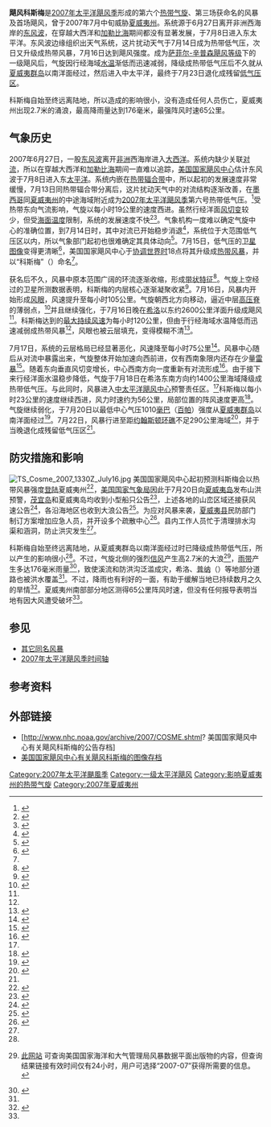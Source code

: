 {{noteTA
|G1=USState
}}
{{Infobox Hurricane
| Name=飓风科斯梅<br />{{lang|en|Hurricane Cosme}}
| Type=飓风
| Year=2007
| Basin=EPac
| Image location=Cosme_16_july_2007_1945Z.jpg
| Image name=接近最高强度的飓风科斯梅
| Formed=2007年7月14日
| Dissipated=2007年7月22日
| 1-min winds=65
| Pressure=987
| Damages=很小
| Fatalities=无报导
| Areas=[[夏威夷州|夏威夷州]]
| Hurricane season=[[2007年太平洋飓风季|2007年太平洋飓风季]]
}}
'''飓风科斯梅'''是[[2007年太平洋飓风季|2007年太平洋飓风季]]形成的第六个[[热带气旋|热带气旋]]、第三场获命名的风暴及首场飓风，曾于2007年7月中旬威胁[[夏威夷州|夏威夷州]]。系统源于6月27日离开非洲西海岸的[[东风波|东风波]]，在穿越大西洋和[[加勒比海|加勒比海]]期间都没有显著发展，于7月8日进入东太平洋。东风波边缘组织出天气系统，这片扰动天气于7月14日成为热带低气压，次日又升级成热带风暴，7月16日达到飓风强度。成为[[萨菲尔-辛普森飓风等级|萨菲尔-辛普森飓风等级]]下的一级飓风后，气旋因行经海域[[海面温度|水温]]渐低而迅速减弱，降级成热带低气压后不久就从[[夏威夷群岛|夏威夷群岛]]以南洋面经过，然后进入中太平洋，最终于7月23日退化成残留[[低气压|低气压区]]。

科斯梅自始至终远离陆地，所以造成的影响很小，没有造成任何人员伤亡，夏威夷州出现2.7米的涌浪，最高降雨量达到176毫米，最强阵风时速65公里。

== 气象历史 ==
{{storm path|Cosme 2007 track.png}}
2007年6月27日，一股[[东风波|东风波]]离开[[非洲|非洲]]西海岸进入[[大西洋|大西洋]]。系统内缺少关联[[对流|对流]]，所以在穿越大西洋和[[加勒比海|加勒比海]]期间一直难以追踪，[[国家飓风中心|美国国家飓风中心]]估计东风波于7月8日进入东[[太平洋|太平洋]]。系统内嵌在[[热带辐合带|热带辐合带]]中，所以起初的发展速度非常缓慢，7月13日同热带辐合带分离后，这片扰动天气中的对流结构逐渐改善，在[[墨西哥|墨西哥]]同[[夏威夷州|夏威夷州]]的中途海域附近成为[[2007年太平洋飓风季|2007年太平洋飓风季]]第六{{lang|en|E}}号热带低气压。<ref name="tcr">{{Cite report | author = Michelle Mainelli | title = Tropical Cyclone Report: Hurricane Cosme (EP062007) 14 – 22 July 2007 | year = 2007 | publisher = [[美国国家海洋和大气管理局|National Oceanic and Atmospheric Administration]] | work = [[国家飓风中心|National Hurricane Center]] | location = [[迈阿密|Miami]], [[佛罗里达州|FL]] | archiveurl = https://web.archive.org/web/20151002014309/http://www.nhc.noaa.gov/data/tcr/EP062007_Cosme.pdf | accessdate = 2016-05-20 | archivedate = 2015-10-02 | deadurl = no | url = http://www.nhc.noaa.gov/data/tcr/EP062007_Cosme.pdf | format = [[便携式文档格式|PDF]] | date =  }}</ref>受热带东向气流影响，气旋以每小时19公里的速度西进。虽然行经洋面[[风切变|风切变]]较少，但受[[海面温度|海面温度]]限制，系统的发展速度不快<ref>{{Cite report | author = Lixion Avila | title = Tropical Depression Six-E Discussion Number 1 | year = 2007 | publisher = National Oceanic and Atmospheric Administration | work = National Hurricane Center | location = Miami, FL | accessdate = 2016-05-20 | archivedate = 2016-03-03 | deadurl = no | archiveurl = https://web.archive.org/web/20160303192618/http://www.nhc.noaa.gov/archive/2007/ep06/ep062007.discus.001.shtml | url = http://www.nhc.noaa.gov/archive/2007/ep06/ep062007.discus.001.shtml? | date =  }}</ref><ref>{{cite report | author = Lixion Avila | title = Tropical Depression Six-E Discussion Number 2 | year = 2007 | publisher = National Oceanic and Atmospheric Administration | work = National Hurricane Center | location = Miami, FL | accessdate = 2016-05-20 | deadurl = no | archiveurl = https://web.archive.org/web/20160307160755/http://www.nhc.noaa.gov/archive/2007/ep06/ep062007.discus.002.shtml | url = http://www.nhc.noaa.gov/archive/2007/ep06/ep062007.discus.002.shtml? | archivedate = 2016-03-07 | date =  }}</ref>。气象机构一度难以确定气旋中心的准确位置，到7月14日时，其中对流已开始稳步消退<ref>{{cite report | author = James Franklin | title = Tropical Depression Six-E Discussion Number 3 | year = 2007 | publisher = National Oceanic and Atmospheric Administration | work = National Hurricane Center | location = Miami, FL | accessdate = 2016-05-20 | deadurl = no | archiveurl = https://web.archive.org/web/20160303173616/http://www.nhc.noaa.gov/archive/2007/ep06/ep062007.discus.003.shtml | url = http://www.nhc.noaa.gov/archive/2007/ep06/ep062007.discus.003.shtml? | archivedate = 2016-03-03 | date =  }}</ref>，系统位于大范围低气压区以内，所以气象部门起初也很难确定其具体动向<ref>{{cite report | author = Lixion Avila | title = Tropical Depression Six-E Discussion Number 4 | year = 2007 | publisher = National Oceanic and Atmospheric Administration | work = National Hurricane Center | url = http://www.nhc.noaa.gov/archive/2007/ep06/ep062007.discus.004.shtml? | archiveurl = https://web.archive.org/web/20160310060631/http://www.nhc.noaa.gov/archive/2007/ep06/ep062007.discus.004.shtml | deadurl = no | location = Miami, FL | accessdate = 2016-05-20 | archivedate = 2016-03-10 | date =  }}</ref>。7月15日，低气压的[[卫星影像|卫星图像]]变得更清晰<ref>{{Cite report | author = Michelle Mainelli | title = Tropical Depression Six-E Discussion Number 5 | year = 2007 | publisher = National Oceanic and Atmospheric Administration | work = National Hurricane Center | location = Miami, FL | accessdate = 2016-05-20 | archivedate = 2016-03-03 | deadurl = no | archiveurl = https://web.archive.org/web/20160303180358/http://www.nhc.noaa.gov/archive/2007/ep06/ep062007.discus.005.shtml | url = http://www.nhc.noaa.gov/archive/2007/ep06/ep062007.discus.005.shtml? | date =  }}</ref>，美国国家飓风中心于[[协调世界时|协调世界时]]18点将其升级成[[热带风暴|热带风暴]]，并以“科斯梅”（{{lang|en|Cosme}}）命名<ref name="tcr" />。

获名后不久，风暴中原本范围广阔的环流逐渐收缩，形成[[风眼|带状特征]]<ref>{{Cite report | author = Michelle Mainelli | title = Tropical Storm Cosme Discussion Number 6 | year = 2007 | deadurl = no | publisher = National Oceanic and Atmospheric Administration | work = National Hurricane Center | location = Miami, FL | accessdate = 2016-05-20 | archiveurl = https://web.archive.org/web/20160303181204/http://www.nhc.noaa.gov/archive/2007/ep06/ep062007.discus.006.shtml | url = http://www.nhc.noaa.gov/archive/2007/ep06/ep062007.discus.006.shtml? | archivedate = 2016-03-03 | date =  }}</ref>。气旋上空经过的{{lang|en|AMSR-E}}卫星所测数据表明，科斯梅的内层核心逐渐凝聚收紧<ref>{{cite report | author = Jack Beven | title = Tropical Storm Cosme Discussion Number 7 | year = 2007 | publisher = National Oceanic and Atmospheric Administration | work = National Hurricane Center | location = Miami, FL | accessdate = 2016-05-20 | deadurl = no | archiveurl = https://web.archive.org/web/20160312123832/http://www.nhc.noaa.gov/archive/2007/ep06/ep062007.discus.007.shtml | url = http://www.nhc.noaa.gov/archive/2007/ep06/ep062007.discus.007.shtml? | archivedate = 2016-03-12 | date =  }}</ref>。7月16日，风暴内开始形成[[风眼|风眼]]，风速提升至每小时105公里。气旋朝西北方向移动，逼近中层[[高压脊|高压脊]]的薄弱点，<ref>{{cite report | author = Daniel Brown | title = Tropical Storm Cosme Discussion Number 8 | year = 2007 | publisher = National Oceanic and Atmospheric Administration | work = National Hurricane Center | location = Miami, FL | accessdate = 2016-05-20 | url = http://www.nhc.noaa.gov/archive/2007/ep06/ep062007.discus.008.shtml? | archivedate = 2016-03-12 | archiveurl = https://web.archive.org/web/20160312202716/http://www.nhc.noaa.gov/archive/2007/ep06/ep062007.discus.008.shtml | deadurl = no | date =  }}</ref>并且继续强化，于7月16日晚在[[希洛_(夏威夷州)|希洛]]以东约2600公里洋面升级成飓风<ref name="tcr" />。科斯梅达到的[[最大持续风速|最大持续风速]]为每小时120公里，但由于行经海域水温降低而迅速减弱成热带风暴<ref name="tcr" />，风眼也被云层填充，变得模糊不清<ref>{{cite report | author = Jack Beven | title = Hurricane Cosme Discussion Number 11 | year = 2007 | publisher = National Oceanic and Atmospheric Administration | work = National Hurricane Center | location = Miami, FL | accessdate = 2016-05-20 | archivedate = 2016-03-12 | deadurl = no | archiveurl = https://web.archive.org/web/20160312145141/http://www.nhc.noaa.gov/archive/2007/ep06/ep062007.discus.011.shtml | url = http://www.nhc.noaa.gov/archive/2007/ep06/ep062007.discus.011.shtml? | date =  }}</ref>。

7月17日，系统的云层格局已经显著恶化，风速降至每小时75公里<ref>{{Cite report | author = Michelle Mainelli | title = Tropical Storm Cosme Discussion Number 13 | year = 2007 | publisher = National Oceanic and Atmospheric Administration | work = National Hurricane Center | location = Miami, FL | accessdate = 2016-05-20 | archivedate = 2016-03-04 | archiveurl = https://web.archive.org/web/20160304040411/http://www.nhc.noaa.gov/archive/2007/ep06/ep062007.discus.013.shtml | url = http://www.nhc.noaa.gov/archive/2007/ep06/ep062007.discus.013.shtml? | deadurl = no | date =  }}</ref>。风暴中心随后从对流中暴露出来，气旋整体开始加速向西前进，仅有西南象限内还存在少量[[雷暴|雷暴]]<ref>{{Cite report | author = Michelle Mainelli | title = Tropical Storm Cosme Discussion Number 14 | year = 2007 | publisher = National Oceanic and Atmospheric Administration | work = National Hurricane Center | location = Miami, FL | accessdate = 2016-05-20 | deadurl = no | archiveurl = https://web.archive.org/web/20160313061212/http://www.nhc.noaa.gov/archive/2007/ep06/ep062007.discus.014.shtml | url = http://www.nhc.noaa.gov/archive/2007/ep06/ep062007.discus.014.shtml? | archivedate = 2016-03-13 | date =  }}</ref>。随着东向垂直风切变增长，中心西南方向一度重新有对流形成<ref>{{Cite report | author = Jack Beven | title = Tropical Storm Cosme Discussion Number 15 | year = 2007 | publisher = National Oceanic and Atmospheric Administration | work = National Hurricane Center | location = Miami, FL | accessdate = 2016-05-20 | archivedate = 2016-03-13 | archiveurl = https://web.archive.org/web/20160313065809/http://www.nhc.noaa.gov/archive/2007/ep06/ep062007.discus.015.shtml | url = http://www.nhc.noaa.gov/archive/2007/ep06/ep062007.discus.015.shtml? | deadurl = no | date =  }}</ref>。由于接下来行经洋面水温稳步降低，气旋于7月18日在希洛东南方向约1400公里海域降级成热带低气压。与此同时，风暴进入[[中太平洋飓风中心|中太平洋飓风中心]]预警责任区。<ref name="tcr" />科斯梅以每小时23公里的速度继续西进，风力时速约为56公里，局部位置的阵风速度更高<ref>{{Cite report | author = Burke | title = Tropical Depression Cosme Advisory Number 19 | year = 2007 | publisher = Central Pacific Hurricane Center | accessdate = 2016-05-20 | archivedate = 2015-10-29 | deadurl = no | archiveurl = https://web.archive.org/web/20151029061629/http://www.prh.noaa.gov/cphc/tcpages/archive/2007/TCPCP1.EP062007.19.0707190313 | url = http://www.prh.noaa.gov/cphc/tcpages/archive/2007/TCPCP1.EP062007.19.0707190313 | date =  }}</ref>。气旋继续弱化，于7月20日以最低中心气压1010[[巴|毫巴]]（[[帕斯卡|百帕]]）强度从[[夏威夷群岛|夏威夷群岛]]以南洋面经过<ref>{{Cite report | author = Ballard | title = Tropical Depression Cosme Advisory Number 27 | year = 2007 | publisher = Central Pacific Hurricane Center | accessdate = 2016-05-20 | archivedate = 2016-03-03 | deadurl = no | archiveurl = https://web.archive.org/web/20160303225619/http://www.prh.noaa.gov/cphc/tcpages/archive/2007/TCPCP1.EP062007.27.0707210244 | url = http://www.prh.noaa.gov/cphc/tcpages/archive/2007/TCPCP1.EP062007.27.0707210244 | date =  }}</ref>。7月22日，风暴行进至距[[约翰斯顿环礁|约翰斯顿环礁]]不足290公里海域<ref>{{Cite report | author = Houston | title = Tropical Depression Cosme Discussion Number 33 | year = 2007 | publisher = Central Pacific Hurricane Center | accessdate = 2016-05-20 | archiveurl = https://web.archive.org/web/20160303204917/http://www.prh.noaa.gov/cphc/tcpages/archive/2007/TCPCP1.EP062007.33.0707221445 | url = http://www.prh.noaa.gov/cphc/tcpages/archive/2007/TCPCP1.EP062007.33.0707221445 | deadurl = no | archivedate = 2016-03-03 | date =  }}</ref>，并于当晚退化成残留低气压区<ref name="tcr" />。

== 防灾措施和影响 ==
[[File:TS_Cosme_2007_1330Z_July16.jpg|right]]
美国国家飓风中心起初预测科斯梅会以热带风暴强度[[登陆_(气象学)|登陆]]夏威夷州<ref>{{Cite report | deadurl = no | author = Franklin | title = Tropical Storm Cosme Discussion Number 12 | year = 2007 | publisher = National Oceanic and Atmospheric Administration | work = National Hurricane Center | location = Miami, FL | accessdate = 2016-05-20 | archiveurl = https://web.archive.org/web/20160303193638/http://www.nhc.noaa.gov/archive/2007/ep06/ep062007.discus.012.shtml | url = http://www.nhc.noaa.gov/archive/2007/ep06/ep062007.discus.012.shtml? | archivedate = 2016-03-03 | date =  }}</ref>，[[美国国家气象局|美国国家气象局]]因此于7月20日向[[夏威夷岛|夏威夷岛]]发布山洪预警，[[茂宜岛|茂宜岛]]和夏威夷岛均收到小型船只公告<ref>{{cite news | author = [[CBS新闻|CBS News]] | title = Hawaii Braces For A Tropical Depression | accessdate = 2016-05-20 | archiveurl = https://web.archive.org/web/20140106105107/http://www.cbsnews.com/news/hawaii-braces-for-a-tropical-depression/ | url = http://www.cbsnews.com/news/hawaii-braces-for-a-tropical-depression/ | deadurl = no | date = 2007-07-20 | publisher = [[CBS互动|CBS Interactive]] | archivedate = 2014-01-06 }}</ref>，上述各地的山峦区域还接获风速公告<ref>{{cite news | author = Mark Niesse | title = Tropical Depression Nears Hawaii | year = 2007 | newspaper = [[旧金山纪事报|San Francisco Chronicle]] | accessdate = 2016-05-20 | url = http://www.highbeam.com/doc/1Y1-108585948.html | deadurl = yes | archiveurl = https://web.archive.org/web/20140610214553/http://www.highbeam.com/doc/1Y1-108585948.html | via = HighBeam Research | archivedate = 2014-06-10 }}</ref>，各沿海地区也收到大浪公告<ref name="disc1">{{cite news | author = Jan TenBruggencate | title = Tropical depression dumps heavy rain on Hawaii | publisher = Gannett | work = [[今日美国|USA Today]] | accessdate = 2016-05-20 | archiveurl = https://web.archive.org/web/20121020053916/http://usatoday30.usatoday.com/weather/hurricane/2007-07-20-cosme-hawaii_N.htm | url = http://usatoday30.usatoday.com/weather/hurricane/2007-07-20-cosme-hawaii_N.htm | deadurl = no | date = 2007-07-22 | archivedate = 2012-10-20 }}</ref>。为应对风暴来袭，[[夏威夷县|夏威夷县]]民防部门制订方案增加应急人员，并开设多个疏散中心<ref>{{Cite news | author = Laurie Au | title = Storm set to weaken but could pose threat | year = 2007 | newspaper = Honolulu Star-Bulletin | accessdate = 2016-05-20 | url = http://archives.starbulletin.com/2007/07/17/news/story01.html | archivedate = 2016-03-10 | deadurl = no | archiveurl = https://web.archive.org/web/20160310050443/http://archives.starbulletin.com/2007/07/17/news/story01.html }}</ref>。县内工作人员忙于清理排水沟渠和涵洞，防止洪灾发生<ref name="disc1" />。

科斯梅自始至终远离陆地，从夏威夷群岛以南洋面经过时已降级成热带低气压，所以产生的影响很小<ref name="tcr" />。不过，气旋北侧的强烈[[信风|信风]]产生高2.7米的大浪<ref name="NCDC">{{cite journal | volume = 49 | number = 07 | title = Storm Data and Unusual Weather Phenomena with Late Reports and Corrections | date = 2007-07 | publisher = National Climatic Data Center | accessdate = 2016-05-20 | deadurl = yes | issn = 0039-1972 | editor1 = William Angel | url = http://www1.ncdc.noaa.gov/pub/orders/IPS/IPS-BEB4DF4E-A5F9-43A3-8F54-BD9814068A1C.pdf | archiveurl = https://web.archive.org/web/20160520151129/http://www1.ncdc.noaa.gov/pub/orders/IPS/IPS-BEB4DF4E-A5F9-43A3-8F54-BD9814068A1C.pdf | archivedate = 2016-05-20 | editor2 = Stuart Hinson | editor3 = Rhonda Herndon | format = PDF | journal =  }}[http://www.ncdc.noaa.gov/IPS/sd/sd.html 此网站] {{Wayback|url=http://www.ncdc.noaa.gov/IPS/sd/sd.html |date=20160414065723 }}可查询美国国家海洋和大气管理局风暴数据平面出版物的内容，但查询结果链接有效时间仅有24小时，用户可选择“2007-07”获得所需要的信息。</ref>，[[雨带|雨带]]产生多达176毫米雨量<ref>{{Cite report | author = Kevin R. Kodama | title = July 2007 Precipitation Summary | year = 2007 | publisher = National Weather Service | accessdate = 2008-04-15 | url = http://www.prh.noaa.gov/hnl/hydro/pages/jul07sum.php | archiveurl = https://web.archive.org/web/20081211192612/http://www.prh.noaa.gov/hnl/hydro/pages/jul07sum.php | deadurl = yes | archivedate = 2008-12-11 | date =  }}</ref>，致使溪流和防洪沟泛滥成灾，希洛、[[普纳_(夏威夷州)|普纳]]（{{lang|en|Puna}}）等地部分道路也被洪水覆盖<ref name="NCDC" />。不过，降雨也有利好的一面，有助于缓解当地已持续数月之久的旱情<ref name="disc2">{{cite news | agency = [[美联社|Associated Press]] | title = Tropical depression causes few problems in Hawaii | publisher = Gannett | work = USA Today | accessdate = 2016-05-20 | url = http://usatoday30.usatoday.com/weather/hurricane/2007-07-22-cosme_N.htm | archiveurl = https://web.archive.org/web/20121020054034/http://usatoday30.usatoday.com/weather/hurricane/2007-07-22-cosme_N.htm | date = 2007-07-22 | archivedate = 2012-10-20 | deadurl = no }}</ref>。夏威夷州南部部分地区测得65公里阵风时速，但没有任何报导表明当地有因大风遭受破坏<ref name="disc2" />。

== 参见 ==
{{Portal|热带气旋}}
* [[飓风科斯梅|其它同名风暴]]
* [[2007年太平洋飓风季时间轴|2007年太平洋飓风季时间轴]]

== 参考资料 ==
{{reflist|30em}}

== 外部链接 ==
* [http://www.nhc.noaa.gov/archive/2007/COSME.shtml? 美国国家飓风中心有关飓风科斯梅的公告存档]{{Wayback|url=http://www.nhc.noaa.gov/archive/2007/COSME.shtml |date=20201018232402 }}
* [http://www.nhc.noaa.gov/archive/2007/COSME_graphics.shtml 美国国家飓风中心有关飓风科斯梅的图像存档]{{Wayback|url=http://www.nhc.noaa.gov/archive/2007/COSME_graphics.shtml |date=20200805013442 }}

{{2007 Pacific hurricane season buttons}}

{{DEFAULTSORT:Cosme}}
[[Category:2007年太平洋颶風季|Category:2007年太平洋颶風季]]
[[Category:一级太平洋飓风|Category:一级太平洋飓风]]
[[Category:影响夏威夷州的热带气旋|Category:影响夏威夷州的热带气旋]]
[[Category:2007年夏威夷州|Category:2007年夏威夷州]]
{{Good article}}